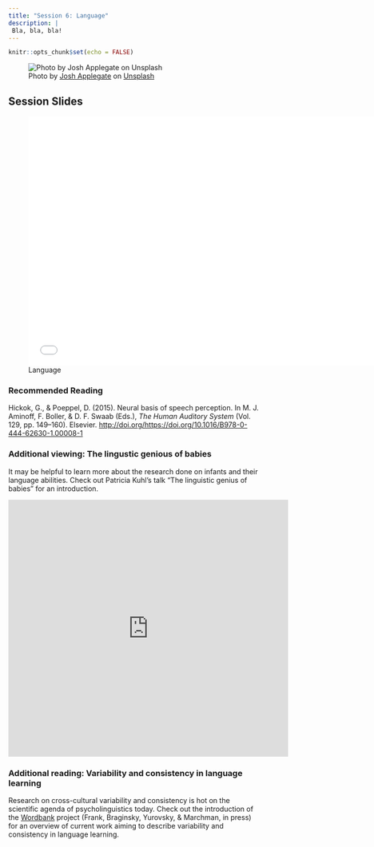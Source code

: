 ```yaml
---
title: "Session 6: Language"
description: |
 Bla, bla, bla!
---
```


```r
knitr::opts_chunk$set(echo = FALSE)
```


![<span>Photo by <a href="https://unsplash.com/@joshapplegate?utm_source=unsplash&amp;utm_medium=referral&amp;utm_content=creditCopyText">Josh Applegate</a> on <a href="https://unsplash.com/s/photos/reading?utm_source=unsplash&amp;utm_medium=referral&amp;utm_content=creditCopyText">Unsplash</a></span>
](photos/josh-applegate-p_KJvKVsH14-unsplash.jpg)


## Session Slides 

![Language](presentations/KPII_session6.pdf){width=700px height=500px}

### Recommended Reading

Hickok, G., & Poeppel, D. (2015). Neural basis of speech perception. In M. J. Aminoff, F. Boller, & D. F. Swaab (Eds.), *The Human Auditory System* (Vol. 129, pp. 149–160). Elsevier. [http://doi.org/https://doi.org/10.1016/B978-0-444-62630-1.00008-1](https://github.com/matarui/kogpsy/raw/main/docs/literature/Hickok_2015_HAS.pdf)

### Additional viewing: The lingustic genious of babies

It may be helpful to learn more about the research done on infants and their language abilities. Check out Patricia Kuhl's talk "The linguistic genius of babies" for an introduction. 

<iframe width="560" height="515" src="https://www.youtube.com/embed/G2XBIkHW954" title="YouTube video player" frameborder="0" allow="accelerometer; autoplay; clipboard-write; encrypted-media; gyroscope; picture-in-picture" allowfullscreen></iframe>

### Additional reading: Variability and consistency in language learning

Research on cross-cultural variability and consistency is hot on the scientific agenda of psycholinguistics today. Check out the introduction of the [Wordbank](https://wordbank-book.stanford.edu/intro-theory.html) project (Frank, Braginsky, Yurovsky, & Marchman, in press) for an overview of current work aiming to describe variability and consistency in language learning. 


